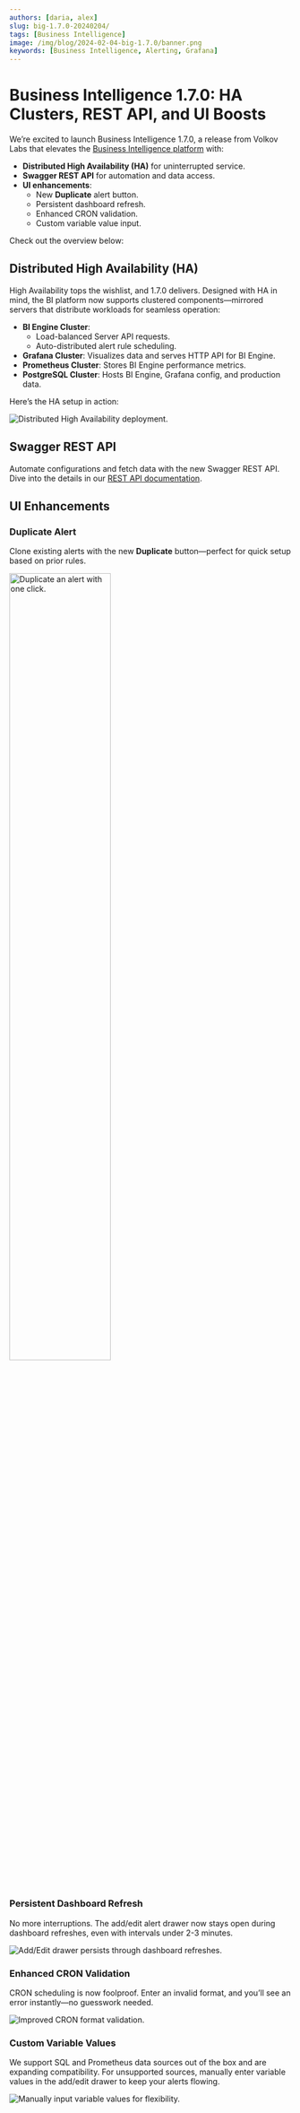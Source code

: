 ```yaml
---
authors: [daria, alex]
slug: big-1.7.0-20240204/
tags: [Business Intelligence]
image: /img/blog/2024-02-04-big-1.7.0/banner.png
keywords: [Business Intelligence, Alerting, Grafana]
---
```



# Business Intelligence 1.7.0: HA Clusters, REST API, and UI Boosts

We’re excited to launch Business Intelligence 1.7.0, a release from Volkov Labs that elevates the [Business Intelligence platform](/big/) with:

- **Distributed High Availability (HA)** for uninterrupted service.
- **Swagger REST API** for automation and data access.
- **UI enhancements**:
  - New **Duplicate** alert button.
  - Persistent dashboard refresh.
  - Enhanced CRON validation.
  - Custom variable value input.

Check out the overview below:

<Shorts id="FY1W0B3Pxog" title="Business Intelligence 1.7.0 for Grafana" />

## Distributed High Availability (HA)

High Availability tops the wishlist, and 1.7.0 delivers. Designed with HA in mind, the BI platform now supports clustered components—mirrored servers that distribute workloads for seamless operation:

- **BI Engine Cluster**:
  - Load-balanced Server API requests.
  - Auto-distributed alert rule scheduling.
- **Grafana Cluster**: Visualizes data and serves HTTP API for BI Engine.
- **Prometheus Cluster**: Stores BI Engine performance metrics.
- **PostgreSQL Cluster**: Hosts BI Engine, Grafana config, and production data.

Here’s the HA setup in action:

<Image
  title="Distributed High Availability deployment."
  src="/img/blog/2024-01-17-big-1.6.0/high-availability.png"
/>

## Swagger REST API

Automate configurations and fetch data with the new Swagger REST API. Dive into the details in our [REST API documentation](/big/api/).

## UI Enhancements

### Duplicate Alert

Clone existing alerts with the new **Duplicate** button—perfect for quick setup based on prior rules.

<Image
  title="Duplicate an alert with one click."
  src="/img/blog/2024-02-04-big-1.7.0/copy-button.png"
  width="60%"
/>

### Persistent Dashboard Refresh

No more interruptions. The add/edit alert drawer now stays open during dashboard refreshes, even with intervals under 2-3 minutes.

<Image
  title="Add/Edit drawer persists through dashboard refreshes."
  src="/img/blog/2024-02-04-big-1.7.0/refresh.png"
/>

### Enhanced CRON Validation

CRON scheduling is now foolproof. Enter an invalid format, and you’ll see an error instantly—no guesswork needed.

<Image
  title="Improved CRON format validation."
  src="/img/blog/2024-02-04-big-1.7.0/cron.png"
/>

### Custom Variable Values

We support SQL and Prometheus data sources out of the box and are expanding compatibility. For unsupported sources, manually enter variable values in the add/edit drawer to keep your alerts flowing.

<Image
  title="Manually input variable values for flexibility."
  src="/img/blog/2024-02-04-big-1.7.0/manual.png"
/>

<GettingStarted />

<Feedback />
